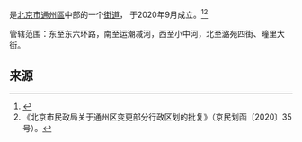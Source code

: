 {{中国乡级行政区
|景观照片文件名 = 
|景观照片描述 = 
|汉语拼音 = 
|其他语言 = 
|其他语言名称 = 
|旧称 = 
|地名出处 = 
|位置图文件名 = 
|位置图描述 = 
|自定义图片= 
|建置时间 = 
|政府驻地 = 陈列馆路475号
|毗邻 = 
|总面积 = 
|总人口 = 
|总人口年份 = 
|户籍人口 = 
|户籍人口年份 = 
|常住人口 = 
|常住人口年份 = 
|人口密度 = 
|GDP = 
|GDP年份 = 
|邮政编码 = 
|电话区号 = 10
|官方网站 = 
|网站名称 = 
}}
'''{{PAGENAMEBASE}}'''是[[北京市|北京市]][[通州区_(北京市)|通州區]]中部的一个[[街道_(行政区划)|街道]]， 于2020年9月成立。<ref>{{cite web|url=http://bj.people.com.cn/n2/2020/0906/c82838-34274573.html|date=2020-09-06|title=城市副中心5个新街道揭牌|access-date=2020-10-15|archive-date=2020-10-15|archive-url=https://web.archive.org/web/20201015101610/http://bj.people.com.cn/n2/2020/0906/c82838-34274573.html|dead-url=no}}</ref><ref>《北京市民政局关于通州区变更部分行政区划的批复》（京民划函〔2020〕35号）。</ref>

管辖范围：东至东六环路，南至运潮减河，西至小中河，北至潞苑四街、疃里大街。

==来源==
{{Reflist}}

{{PRC admin/navcat|11/01/12/001/000}}